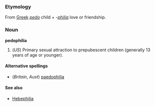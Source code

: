 ===Etymology===
From [[Greek]] ''[[pedo]]'' child + ''-[[philia]]'' love or friendship.

===Noun===
'''pedophilia'''

# (''US'') Primary sexual attraction to prepubescent children (generally 13 years of age or younger).

====Alternative spellings====
*(''Britain'', ''Aust'') [[paedophilia]]

====See also====
*[[Hebephilia]]